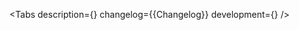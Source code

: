 

<Meta of={Stories} />

<ComponentHeader name='Dropzone' children='Используется для прикрепления файлов.' />

<Tabs
    description={<Description />}
    changelog={<Markdown>{Changelog}</Markdown>}
    development={<Development />}
/>
